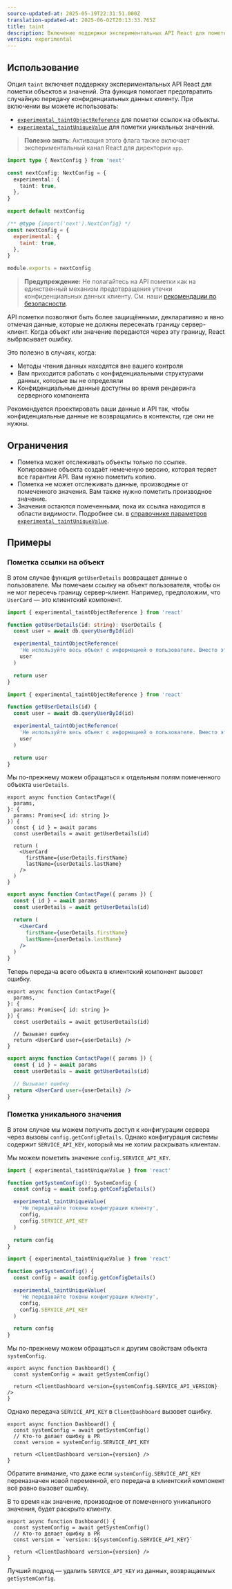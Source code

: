 ```yaml
---
source-updated-at: 2025-05-19T22:31:51.000Z
translation-updated-at: 2025-06-02T20:13:33.765Z
title: taint
description: Включение поддержки экспериментальных API React для пометки объектов и значений.
version: experimental
---
```


## Использование

Опция `taint` включает поддержку экспериментальных API React для пометки объектов и значений. Эта функция помогает предотвратить случайную передачу конфиденциальных данных клиенту. При включении вы можете использовать:

- [`experimental_taintObjectReference`](https://react.dev/reference/react/experimental_taintObjectReference) для пометки ссылок на объекты.
- [`experimental_taintUniqueValue`](https://react.dev/reference/react/experimental_taintUniqueValue) для пометки уникальных значений.

> **Полезно знать**: Активация этого флага также включает экспериментальный канал React для директории `app`.

```ts filename="next.config.ts" switcher
import type { NextConfig } from 'next'

const nextConfig: NextConfig = {
  experimental: {
    taint: true,
  },
}

export default nextConfig
```

```js filename="next.config.js" switcher
/** @type {import('next').NextConfig} */
const nextConfig = {
  experimental: {
    taint: true,
  },
}

module.exports = nextConfig
```

> **Предупреждение:** Не полагайтесь на API пометки как на единственный механизм предотвращения утечки конфиденциальных данных клиенту. См. наши [рекомендации по безопасности](/blog/security-nextjs-server-components-actions).

API пометки позволяют быть более защищёнными, декларативно и явно отмечая данные, которые не должны пересекать границу сервер-клиент. Когда объект или значение передаются через эту границу, React выбрасывает ошибку.

Это полезно в случаях, когда:

- Методы чтения данных находятся вне вашего контроля
- Вам приходится работать с конфиденциальными структурами данных, которые вы не определяли
- Конфиденциальные данные доступны во время рендеринга серверного компонента

Рекомендуется проектировать ваши данные и API так, чтобы конфиденциальные данные не возвращались в контексты, где они не нужны.

## Ограничения

- Пометка может отслеживать объекты только по ссылке. Копирование объекта создаёт немеченую версию, которая теряет все гарантии API. Вам нужно пометить копию.
- Пометка не может отслеживать данные, производные от помеченного значения. Вам также нужно пометить производное значение.
- Значения остаются помеченными, пока их ссылка находится в области видимости. Подробнее см. в [справочнике параметров `experimental_taintUniqueValue`](https://react.dev/reference/react/experimental_taintUniqueValue#parameters).

## Примеры

### Пометка ссылки на объект

В этом случае функция `getUserDetails` возвращает данные о пользователе. Мы помечаем ссылку на объект пользователя, чтобы он не мог пересечь границу сервер-клиент. Например, предположим, что `UserCard` — это клиентский компонент.

```ts switcher
import { experimental_taintObjectReference } from 'react'

function getUserDetails(id: string): UserDetails {
  const user = await db.queryUserById(id)

  experimental_taintObjectReference(
    'Не используйте весь объект с информацией о пользователе. Вместо этого выбирайте только необходимые поля.',
    user
  )

  return user
}
```

```js switcher
import { experimental_taintObjectReference } from 'react'

function getUserDetails(id) {
  const user = await db.queryUserById(id)

  experimental_taintObjectReference(
    'Не используйте весь объект с информацией о пользователе. Вместо этого выбирайте только необходимые поля.',
    user
  )

  return user
}
```

Мы по-прежнему можем обращаться к отдельным полям помеченного объекта `userDetails`.

```tsx filename="app/contact/page.tsx switcher
export async function ContactPage({
  params,
}: {
  params: Promise<{ id: string }>
}) {
  const { id } = await params
  const userDetails = await getUserDetails(id)

  return (
    <UserCard
      firstName={userDetails.firstName}
      lastName={userDetails.lastName}
    />
  )
}
```

```jsx filename="app/contact/page.js switcher
export async function ContactPage({ params }) {
  const { id } = await params
  const userDetails = await getUserDetails(id)

  return (
    <UserCard
      firstName={userDetails.firstName}
      lastName={userDetails.lastName}
    />
  )
}
```

Теперь передача всего объекта в клиентский компонент вызовет ошибку.

```tsx switcher
export async function ContactPage({
  params,
}: {
  params: Promise<{ id: string }>
}) {
  const userDetails = await getUserDetails(id)

  // Вызывает ошибку
  return <UserCard user={userDetails} />
}
```

```jsx switcher
export async function ContactPage({ params }) {
  const { id } = await params
  const userDetails = await getUserDetails(id)

  // Вызывает ошибку
  return <UserCard user={userDetails} />
}
```

### Пометка уникального значения

В этом случае мы можем получить доступ к конфигурации сервера через вызовы `config.getConfigDetails`. Однако конфигурация системы содержит `SERVICE_API_KEY`, который мы не хотим раскрывать клиентам.

Мы можем пометить значение `config.SERVICE_API_KEY`.

```ts switcher
import { experimental_taintUniqueValue } from 'react'

function getSystemConfig(): SystemConfig {
  const config = await config.getConfigDetails()

  experimental_taintUniqueValue(
    'Не передавайте токены конфигурации клиенту',
    config,
    config.SERVICE_API_KEY
  )

  return config
}
```

```js switcher
import { experimental_taintUniqueValue } from 'react'

function getSystemConfig() {
  const config = await config.getConfigDetails()

  experimental_taintUniqueValue(
    'Не передавайте токены конфигурации клиенту',
    config,
    config.SERVICE_API_KEY
  )

  return config
}
```

Мы по-прежнему можем обращаться к другим свойствам объекта `systemConfig`.

```tsx
export async function Dashboard() {
  const systemConfig = await getSystemConfig()

  return <ClientDashboard version={systemConfig.SERVICE_API_VERSION} />
}
```

Однако передача `SERVICE_API_KEY` в `ClientDashboard` вызовет ошибку.

```tsx
export async function Dashboard() {
  const systemConfig = await getSystemConfig()
  // Кто-то делает ошибку в PR
  const version = systemConfig.SERVICE_API_KEY

  return <ClientDashboard version={version} />
}
```

Обратите внимание, что даже если `systemConfig.SERVICE_API_KEY` переназначен новой переменной, его передача в клиентский компонент всё равно вызовет ошибку.

В то время как значение, производное от помеченного уникального значения, будет раскрыто клиенту.

```tsx
export async function Dashboard() {
  const systemConfig = await getSystemConfig()
  // Кто-то делает ошибку в PR
  const version = `version::${systemConfig.SERVICE_API_KEY}`

  return <ClientDashboard version={version} />
}
```

Лучший подход — удалить `SERVICE_API_KEY` из данных, возвращаемых `getSystemConfig`.